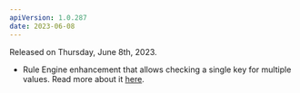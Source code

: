 ```yaml
---
apiVersion: 1.0.287
date: 2023-06-08
---
```


Released on Thursday, June 8th, 2023.

- Rule Engine enhancement that allows checking a single key for multiple values. Read more about it [here](/knowledge-base/rule-based-promotion-expressions).
